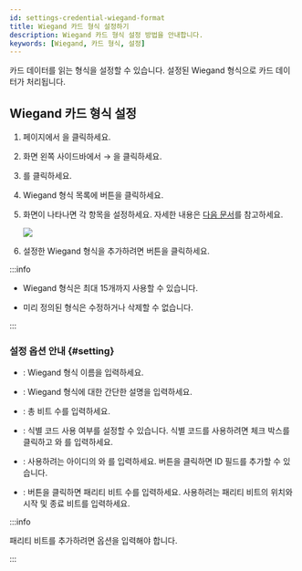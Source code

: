 ```yaml
---
id: settings-credential-wiegand-format
title: Wiegand 카드 형식 설정하기
description: Wiegand 카드 형식 설정 방법을 안내합니다.
keywords: [Wiegand, 카드 형식, 설정]
---
```


카드 데이터를 읽는 형식을 설정할 수 있습니다. 설정된 Wiegand 형식으로 카드 데이터가 처리됩니다.

## Wiegand 카드 형식 설정

1. <Cmd sid='shell.header.launcher' /> 페이지에서 <Cmd sid='shell.header.setting' />을 클릭하세요.

1. 화면 왼쪽 사이드바에서 <Cmd sid='setting.menu.credential.root' /> → <Cmd sid='setting.menu.credential.cardFormat' />을 클릭하세요.

1. <Cmd sid='common.wiegand' product='2' />를 클릭하세요.

1. Wiegand 형식 목록에 <IcEdit2 /> 버튼을 클릭하세요.

1. <Cmd sid='setting.cardFormat.addNewWiegand' product='2' /> 화면이 나타나면 각 항목을 설정하세요. 자세한 내용은 [다음 문서](#setting)를 참고하세요.

    <Image src='/img/biostarx-settings-credential-wiegand-format.png' />

1. 설정한 Wiegand 형식을 추가하려면 <Cmd sid='button.apply' product='2' /> 버튼을 클릭하세요.

:::info

* Wiegand 형식은 최대 15개까지 사용할 수 있습니다.

* 미리 정의된 형식은 수정하거나 삭제할 수 없습니다.

:::

### 설정 옵션 안내 {#setting}

* <Cmd sid='common.name' product='2' />: Wiegand 형식 이름을 입력하세요.

* <Cmd sid='common.description' product='2' />: Wiegand 형식에 대한 간단한 설명을 입력하세요.

* <Cmd sid='setting.cardFormat.totalBits' product='2' />: 총 비트 수를 입력하세요.

* <Cmd sid='setting.cardFormat.fcField' product='2' />: 식별 코드 사용 여부를 설정할 수 있습니다. 식별 코드를 사용하려면 체크 박스를 클릭하고 <Cmd sid='setting.cardFormat.startBit' product='2' />와 <Cmd sid='setting.cardFormat.endBit' product='2' />를 입력하세요.

* <Cmd sid='setting.cardFormat.idField' product='2' />: 사용하려는 아이디의 <Cmd sid='setting.cardFormat.startBit' product='2' />와 <Cmd sid='setting.cardFormat.endBit' product='2' />를 입력하세요. <Cmd sid='button.plusAdd' product='2' /> 버튼을 클릭하면 ID 필드를 추가할 수 있습니다.

* <Cmd sid='setting.cardFormat.parityBits' product='2' />: <Cmd sid='button.plusAdd' product='2' /> 버튼을 클릭하면 패리티 비트 수를 입력하세요. 사용하려는 패리티 비트의 위치와 시작 및 종료 비트를 입력하세요.

:::info

패리티 비트를 추가하려면 <Cmd sid='setting.cardFormat.totalBits' product='2' /> 옵션을 입력해야 합니다.

:::